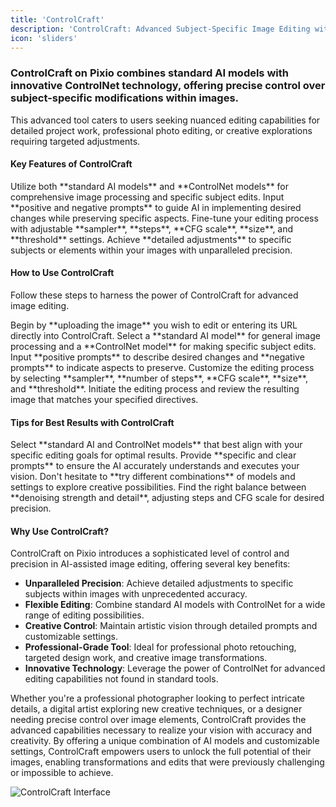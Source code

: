 ---
title: 'ControlCraft'
description: 'ControlCraft: Advanced Subject-Specific Image Editing with ControlNet'
icon: 'sliders'
---

### ControlCraft on Pixio combines standard AI models with innovative ControlNet technology, offering precise control over subject-specific modifications within images.

This advanced tool caters to users seeking nuanced editing capabilities for detailed project work, professional photo editing, or creative explorations requiring targeted adjustments.

#### Key Features of ControlCraft
<CardGroup cols={2}>
  <Card title="Dual Model Approach" icon="layer-group">
    Utilize both **standard AI models** and **ControlNet models** for comprehensive image processing and specific subject edits.
  </Card>
  <Card title="Precise Prompting" icon="arrow-pointer">
    Input **positive and negative prompts** to guide AI in implementing desired changes while preserving specific aspects.
  </Card>
  <Card title="Customizable Settings" icon="sliders">
    Fine-tune your editing process with adjustable **sampler**, **steps**, **CFG scale**, **size**, and **threshold** settings.
  </Card>
  <Card title="Targeted Transformations" icon="bullseye">
    Achieve **detailed adjustments** to specific subjects or elements within your images with unparalleled precision.
  </Card>
</CardGroup>

#### How to Use ControlCraft

Follow these steps to harness the power of ControlCraft for advanced image editing.

<AccordionGroup>
  <Accordion title="Step 1: Image Upload or Input" icon="upload">
    Begin by **uploading the image** you wish to edit or entering its URL directly into ControlCraft.
  </Accordion>
  <Accordion title="Step 2: Choose Your Models" icon="cubes">
    Select a **standard AI model** for general image processing and a **ControlNet model** for making specific subject edits.
  </Accordion>
  <Accordion title="Step 3: Define Your Prompts" icon="pen-fancy">
    Input **positive prompts** to describe desired changes and **negative prompts** to indicate aspects to preserve.
  </Accordion>
  <Accordion title="Step 4: Adjust Your Editing Settings" icon="gears">
    Customize the editing process by selecting **sampler**, **number of steps**, **CFG scale**, **size**, and **threshold**.
  </Accordion>
  <Accordion title="Step 5: Generate and Review" icon="eye">
    Initiate the editing process and review the resulting image that matches your specified directives.
  </Accordion>
</AccordionGroup>

#### Tips for Best Results with ControlCraft

<AccordionGroup>
  <Accordion title="Choose Models Wisely" icon="chess-king">
    Select **standard AI and ControlNet models** that best align with your specific editing goals for optimal results.
  </Accordion>
  <Accordion title="Craft Detailed Prompts" icon="pencil">
    Provide **specific and clear prompts** to ensure the AI accurately understands and executes your vision.
  </Accordion>
  <Accordion title="Experiment with Combinations" icon="flask">
    Don't hesitate to **try different combinations** of models and settings to explore creative possibilities.
  </Accordion>
  <Accordion title="Balance Precision and Detail" icon="scale-balanced">
    Find the right balance between **denoising strength and detail**, adjusting steps and CFG scale for desired precision.
  </Accordion>
</AccordionGroup>

#### Why Use ControlCraft?

ControlCraft on Pixio introduces a sophisticated level of control and precision in AI-assisted image editing, offering several key benefits:

- **Unparalleled Precision**: Achieve detailed adjustments to specific subjects within images with unprecedented accuracy.
- **Flexible Editing**: Combine standard AI models with ControlNet for a wide range of editing possibilities.
- **Creative Control**: Maintain artistic vision through detailed prompts and customizable settings.
- **Professional-Grade Tool**: Ideal for professional photo retouching, targeted design work, and creative image transformations.
- **Innovative Technology**: Leverage the power of ControlNet for advanced editing capabilities not found in standard tools.

Whether you're a professional photographer looking to perfect intricate details, a digital artist exploring new creative techniques, or a designer needing precise control over image elements, ControlCraft provides the advanced capabilities necessary to realize your vision with accuracy and creativity. By offering a unique combination of AI models and customizable settings, ControlCraft empowers users to unlock the full potential of their images, enabling transformations and edits that were previously challenging or impossible to achieve.

![ControlCraft Interface](https://docs.myapps.ai/storage/page_media/4a7df8cb-f207-4df9-b7ad-d240cae8cea3.png)
